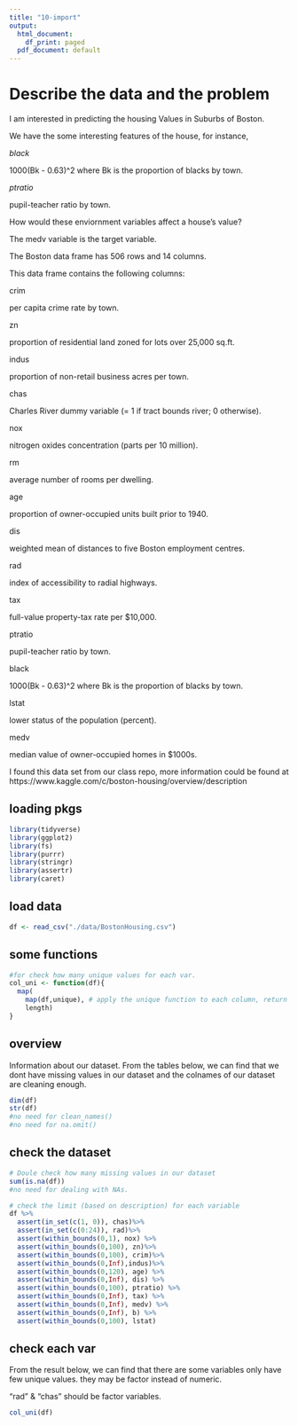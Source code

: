```yaml
---
title: "10-import"
output:
  html_document:
    df_print: paged
  pdf_document: default
---
```

# Describe the data and the problem

I am interested in predicting the housing Values in Suburbs of Boston.

We have the some interesting features of the house, for instance, 



$black$

1000(Bk - 0.63)^2 where Bk is the proportion of blacks by town.

$ptratio$

pupil-teacher ratio by town.

How would these enviornment variables affect a house's value?

The medv variable is the target variable.

The Boston data frame has 506 rows and 14 columns.

This data frame contains the following columns:

crim

per capita crime rate by town.

zn

proportion of residential land zoned for lots over 25,000 sq.ft.

indus

proportion of non-retail business acres per town.

chas

Charles River dummy variable (= 1 if tract bounds river; 0 otherwise).

nox

nitrogen oxides concentration (parts per 10 million).

rm

average number of rooms per dwelling.

age

proportion of owner-occupied units built prior to 1940.

dis

weighted mean of distances to five Boston employment centres.

rad

index of accessibility to radial highways.

tax

full-value property-tax rate per $10,000.

ptratio

pupil-teacher ratio by town.

black

1000(Bk - 0.63)^2 where Bk is the proportion of blacks by town.

lstat

lower status of the population (percent).

medv

median value of owner-occupied homes in $1000s.

I found this data set from our class repo, more information could be found at https://www.kaggle.com/c/boston-housing/overview/description

## loading pkgs
```r
library(tidyverse)
library(ggplot2)
library(fs)
library(purrr)
library(stringr)
library(assertr)
library(caret)
```

## load data

```r
df <- read_csv("./data/BostonHousing.csv")
```
## some functions
```r
#for check how many unique values for each var.
col_uni <- function(df){
  map(
    map(df,unique), # apply the unique function to each column, return the unique value of each column.
    length)
}
```


## overview

Information about our dataset. 
From the tables below, we can find that we dont have missing values in our dataset and the colnames of our dataset are cleaning enough.


```r
dim(df)
str(df)
#no need for clean_names()
#no need for na.omit()

```
## check the dataset
```r
# Doule check how many missing values in our dataset
sum(is.na(df))
#no need for dealing with NAs. 

# check the limit (based on description) for each variable 
df %>% 
  assert(in_set(c(1, 0)), chas)%>% 
  assert(in_set(c(0:24)), rad)%>% 
  assert(within_bounds(0,1), nox) %>%
  assert(within_bounds(0,100), zn)%>%
  assert(within_bounds(0,100), crim)%>%
  assert(within_bounds(0,Inf),indus)%>%
  assert(within_bounds(0,120), age) %>%
  assert(within_bounds(0,Inf), dis) %>%
  assert(within_bounds(0,100), ptratio) %>%
  assert(within_bounds(0,Inf), tax) %>%
  assert(within_bounds(0,Inf), medv) %>%
  assert(within_bounds(0,Inf), b) %>%
  assert(within_bounds(0,100), lstat)
```

## check each var

From the result below, we can find that there are some variables only have few unique values. 
they may be factor instead of numeric.

"rad" & "chas" should be factor variables.
```r
col_uni(df)
```
